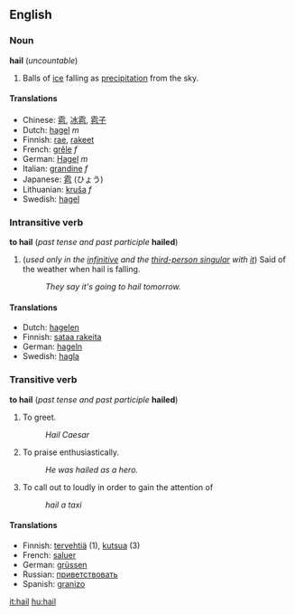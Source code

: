 ==English==
===Noun===
'''hail''' (''uncountable'')

#Balls of [[ice]] falling as [[precipitation]] from the sky.

====Translations====
*Chinese: [[雹]], [[冰雹]], [[雹子]]
*Dutch: [[hagel]] ''m''
*Finnish: [[rae]], [[rakeet]]
*French: [[grêle]] ''f''
*German: [[Hagel]] ''m''
*Italian: [[grandine]] ''f''
*Japanese: [[雹]] (ひょう)
*Lithuanian: [[kruša]] ''f''
*Swedish: [[hagel]]

===Intransitive verb===
'''to hail''' (''past tense and past participle'' '''hailed''')
#(''used only in the [[infinitive]] and the [[third-person singular]] with [[it]]'') Said of the weather when hail is falling.
#:''They say it's going to hail tomorrow.''

====Translations====
*Dutch: [[hagelen]]
*Finnish: [[sataa rakeita]]
*German: [[hageln]]
*Swedish: [[hagla]]

===Transitive verb===
'''to hail''' (''past tense and past participle'' '''hailed''')

#To greet.
#:''Hail Caesar''
#To praise enthusiastically.
#:''He was hailed as a hero.''
#To call out to loudly in order to gain the attention of
#:''hail a taxi''

====Translations====
*Finnish: [[tervehtiä]] (1), [[kutsua]] (3)
*French: [[saluer]]
*German: [[grüssen]]
*Russian: [[приветствовать]]
*Spanish: [[granizo]]

[[it:hail]]
[[hu:hail]]